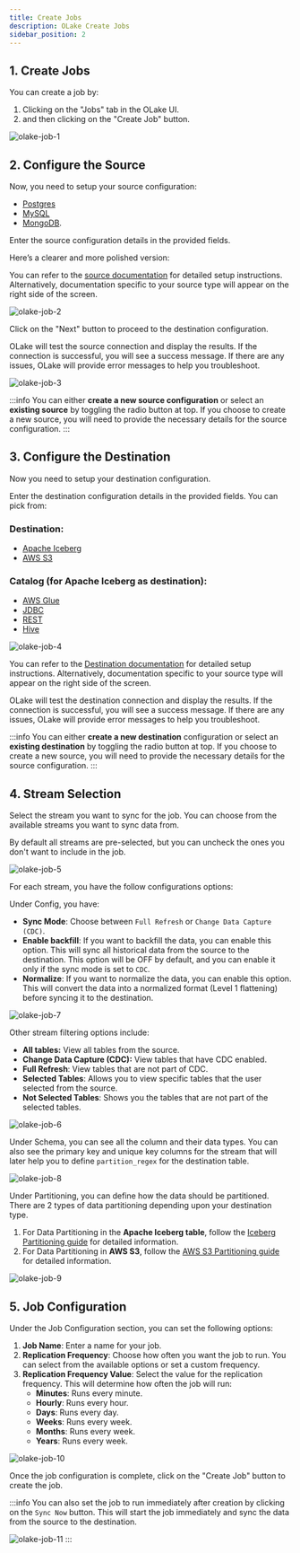 ```yaml
---
title: Create Jobs
description: OLake Create Jobs
sidebar_position: 2
---
```


## 1. Create Jobs

You can create a job by:

1. Clicking on the "Jobs" tab in the OLake UI.
2. and then clicking on the "Create Job" button.

![olake-job-1](/img/docs/jobs/olake-job-1.png)

## 2. Configure the Source
Now, you need to setup your source configuration: 
- [Postgres](../connectors/postgres/overview) 
- [MySQL](../connectors/mysql/overview) 
- [MongoDB](../connectors/mongodb/overview). 
    
Enter the source configuration details in the provided fields. 

Here’s a clearer and more polished version:

You can refer to the [source documentation](../connectors/overview) for detailed setup instructions. Alternatively, documentation specific to your source type will appear on the right side of the screen.

![olake-job-2](/img/docs/jobs/olake-job-2.png)

Click on the "Next" button to proceed to the destination configuration.

OLake will test the source connection and display the results. If the connection is successful, you will see a success message. If there are any issues, OLake will provide error messages to help you troubleshoot.

![olake-job-3](/img/docs/jobs/olake-job-3.png)

:::info
You can either **create a new source configuration** or select an **existing source** by toggling the radio button at top. If you choose to create a new source, you will need to provide the necessary details for the source configuration.
:::

## 3. Configure the Destination
Now you need to setup your destination configuration. 

Enter the destination configuration details in the provided fields. You can pick from:

### Destination: 
- [Apache Iceberg](../writers/iceberg/overview) 
- [AWS S3](../writers/parquet/s3)

### Catalog (for Apache Iceberg as destination):

- [AWS Glue](../writers/iceberg/catalog/glue)
- [JDBC](../writers/iceberg/catalog/jdbc)
- [REST](../writers/iceberg/catalog/rest)
- [Hive](../writers/iceberg/catalog/hive)

![olake-job-4](/img/docs/jobs/olake-job-4.png)

You can refer to the [Destination documentation](../writers/overview) for detailed setup instructions. Alternatively, documentation specific to your source type will appear on the right side of the screen.


OLake will test the destination connection and display the results. If the connection is successful, you will see a success message. If there are any issues, OLake will provide error messages to help you troubleshoot.

:::info
You can either **create a new destination** configuration or select an **existing destination** by toggling the radio button at top. If you choose to create a new source, you will need to provide the necessary details for the source configuration.
:::

## 4. Stream Selection

Select the stream you want to sync for the job. You can choose from the available streams you want to sync data from. 

By default all streams are pre-selected, but you can uncheck the ones you don't want to include in the job.

![olake-job-5](/img/docs/jobs/olake-job-5.png)

For each stream, you have the follow configurations options:

Under Config, you have:
- **Sync Mode**: Choose between `Full Refresh` or `Change Data Capture (CDC)`.
- **Enable backfill**: If you want to backfill the data, you can enable this option. This will sync all historical data from the source to the destination. This option will be OFF by default, and you can enable it only if the sync mode is set to `CDC`.
- **Normalize**: If you want to normalize the data, you can enable this option. This will convert the data into a normalized format (Level 1 flattening) before syncing it to the destination.

![olake-job-7](/img/docs/jobs/olake-job-7.png)

Other stream filtering options include:
- **All tables:** View all tables from the source.
- **Change Data Capture (CDC):** View tables that have CDC enabled.
- **Full Refresh**: View tables that are not part of CDC.
- **Selected Tables**: Allows you to view specific tables that the user selected from the source.
- **Not Selected Tables**: Shows you the tables that are not part of the selected tables.

![olake-job-6](/img/docs/jobs/olake-job-6.png)

Under Schema, you can see all the column and their data types. You can also see the primary key and unique key columns for the stream that will later help you to define `partition_regex` for the destination table.

![olake-job-8](/img/docs/jobs/olake-job-8.png)

Under Partitioning, you can define how the data should be partitioned. There are 2 types of data partitioning depending upon your destination type.

1. For Data Partitioning in the **Apache Iceberg table**, follow the [Iceberg Partitioning guide](../writers/iceberg/partitioning) for detailed information.
2. For Data Partitioning in **AWS S3**, follow the [AWS S3 Partitioning guide](../writers/parquet/partitioning) for detailed information.

![olake-job-9](/img/docs/jobs/olake-job-9.png)

## 5. Job Configuration

Under the Job Configuration section, you can set the following options:
1. **Job Name**: Enter a name for your job.
2. **Replication Frequency**: Choose how often you want the job to run. You can select from the available options or set a custom frequency.
3. **Replication Frequency Value**: Select the value for the replication frequency. This will determine how often the job will run:
    - **Minutes**: Runs every minute.
    - **Hourly**: Runs every hour.
    - **Days**: Runs every day.
    - **Weeks**: Runs every week.
    - **Months**: Runs every week.
    - **Years**: Runs every week.

![olake-job-10](/img/docs/jobs/olake-job-10.png)

Once the job configuration is complete, click on the "Create Job" button to create the job.

:::info
You can also set the job to run immediately after creation by clicking on the `Sync Now` button. This will start the job immediately and sync the data from the source to the destination.

![olake-job-11](/img/docs/jobs/olake-job-11.png)
:::
